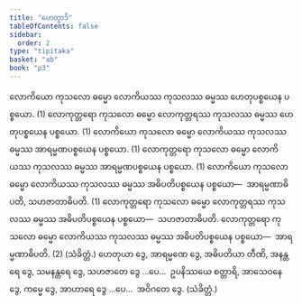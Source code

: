```yaml
---
title: "ဟေတွာဒိ"
tableOfContents: false
sidebar:
  order: 2
type: "tipitaka"
basket: "ab"
book: "p3"
---
```



<DynamicBreadcrumb />

<Division number="46" book="p3" e="ch" v="39" p="355">

<Paragraph number="1558" book="p3">
လောကိယော ကုသလော ဓမ္မော လောကိယဿ ကုသလဿ ဓမ္မဿ ဟေတုပစ္စယေန ပစ္စယော. (1)
</Paragraph>

<Paragraph number="1559" book="p3">
လောကုတ္တရော ကုသလော ဓမ္မော လောကုတ္တရဿ ကုသလဿ ဓမ္မဿ ဟေတုပစ္စယေန ပစ္စယော. (1)
</Paragraph>

<Paragraph number="1560" book="p3">
လောကိယော ကုသလော ဓမ္မော လောကိယဿ ကုသလဿ ဓမ္မဿ အာရမ္မဏပစ္စယေန ပစ္စယော. (1)
</Paragraph>

<Paragraph number="1561" book="p3">
လောကုတ္တရော ကုသလော ဓမ္မော လောကိယဿ ကုသလဿ ဓမ္မဿ အာရမ္မဏပစ္စယေန ပစ္စယော. (1)
</Paragraph>

<Paragraph number="1562" book="p3">
လောကိယော ကုသလော ဓမ္မော လောကိယဿ ကုသလဿ ဓမ္မဿ အဓိပတိပစ္စယေန ပစ္စယော—  အာရမ္မဏာဓိပတိ, သဟဇာတာဓိပတိ. (1)
</Paragraph>

<Paragraph number="1563" book="p3">
လောကုတ္တရော ကုသလော ဓမ္မော လောကုတ္တရဿ ကုသလဿ ဓမ္မဿ အဓိပတိပစ္စယေန ပစ္စယော—  သဟဇာတာဓိပတိ. လောကုတ္တရော ကုသလော ဓမ္မော လောကိယဿ ကုသလဿ ဓမ္မဿ အဓိပတိပစ္စယေန ပစ္စယော—  အာရမ္မဏာဓိပတိ. (2) (သံခိတ္တံ.)
</Paragraph>

</Division>
<Division number="47" book="p3" e="ch" v="39" p="356">

<Paragraph number="1564" book="p3">
ဟေတုယာ ဒွေ, အာရမ္မဏေ ဒွေ, အဓိပတိယာ တီဏိ, အနန္တရေ ဒွေ, သမနန္တရေ ဒွေ, သဟဇာတေ ဒွေ …ပေ…  ဥပနိဿယေ စတ္တာရိ, အာသေဝနေ ဒွေ, ကမ္မေ ဒွေ, အာဟာရေ ဒွေ …ပေ…  အဝိဂတေ ဒွေ. (သံခိတ္တံ.)
</Paragraph>
</Division>
